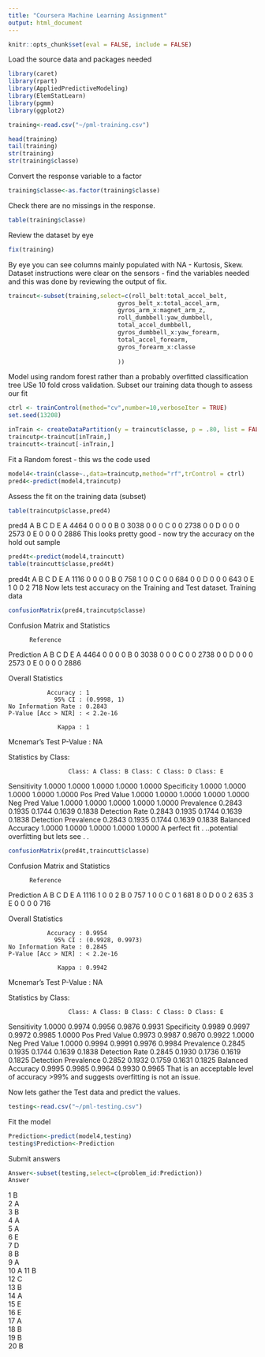 ---
title: "Coursera Machine Learning Assignment"
output: html_document
---

```{r setup, include=FALSE}
knitr::opts_chunk$set(eval = FALSE, include = FALSE)
```

Load the source data and packages needed 
```{r}
library(caret)
library(rpart)
library(AppliedPredictiveModeling)
library(ElemStatLearn)
library(pgmm)
library(ggplot2)

training<-read.csv("~/pml-training.csv")

head(training)
tail(training)
str(training)
str(training$classe)

```
Convert the response variable to a factor 

```{r}
training$classe<-as.factor(training$classe)
```
Check there are no missings in the response. 
```{r}
table(training$classe)
```
Review the dataset by eye 
```{r}

fix(training)
```

By eye you can see columns mainly populated with NA - Kurtosis, Skew. 
Dataset instructions were clear on the sensors - find the variables needed and this was done by reviewing the 
output of fix. 

```{r}
traincut<-subset(training,select=c(roll_belt:total_accel_belt,
                               gyros_belt_x:total_accel_arm,
                               gyros_arm_x:magnet_arm_z,
                               roll_dumbbell:yaw_dumbbell,
                               total_accel_dumbbell,
                               gyros_dumbbell_x:yaw_forearm,
                               total_accel_forearm,
                               gyros_forearm_x:classe
                               
                               ))

```
Model using random forest rather than a probably overfitted classification tree
USe 10 fold cross validation. Subset our training data though to assess our fit

```{r}
ctrl <- trainControl(method="cv",number=10,verboseIter = TRUE)
set.seed(13208)

inTrain <- createDataPartition(y = traincut$classe, p = .80, list = FALSE)
traincutp<-traincut[inTrain,]
traincutt<-traincut[-inTrain,]

```
Fit a Random forest - this ws the code used
```{r}

model4<-train(classe~.,data=traincutp,method="rf",trControl = ctrl)
pred4<-predict(model4,traincutp)
```



Assess the fit on the training data (subset)
```{r}
table(traincutp$classe,pred4)
```
 pred4
       A    B    C    D    E
  A 4464    0    0    0    0
  B    0 3038    0    0    0
  C    0    0 2738    0    0
  D    0    0    0 2573    0
  E    0    0    0    0 2886
This looks pretty good - now try the accuracy on the  hold out sample
```{r}
pred4t<-predict(model4,traincutt)
table(traincutt$classe,pred4t)

```
  pred4t
       A    B    C    D    E
  A 1116    0    0    0    0
  B    0  758    1    0    0
  C    0    0  684    0    0
  D    0    0    0  643    0
  E    1    0    0    2  718
Now lets test accuracy on the Training and Test dataset. 
Training data
```{r}
confusionMatrix(pred4,traincutp$classe)
```
Confusion Matrix and Statistics

          Reference
Prediction    A    B    C    D    E
         A 4464    0    0    0    0
         B    0 3038    0    0    0
         C    0    0 2738    0    0
         D    0    0    0 2573    0
         E    0    0    0    0 2886

Overall Statistics
                                     
               Accuracy : 1          
                 95% CI : (0.9998, 1)
    No Information Rate : 0.2843     
    P-Value [Acc > NIR] : < 2.2e-16  
                                     
                  Kappa : 1          
 Mcnemar's Test P-Value : NA         

Statistics by Class:

                     Class: A Class: B Class: C Class: D Class: E
Sensitivity            1.0000   1.0000   1.0000   1.0000   1.0000
Specificity            1.0000   1.0000   1.0000   1.0000   1.0000
Pos Pred Value         1.0000   1.0000   1.0000   1.0000   1.0000
Neg Pred Value         1.0000   1.0000   1.0000   1.0000   1.0000
Prevalence             0.2843   0.1935   0.1744   0.1639   0.1838
Detection Rate         0.2843   0.1935   0.1744   0.1639   0.1838
Detection Prevalence   0.2843   0.1935   0.1744   0.1639   0.1838
Balanced Accuracy      1.0000   1.0000   1.0000   1.0000   1.0000
A perfect fit . ..potential overfitting but lets see . . 

```{r}
confusionMatrix(pred4t,traincutt$classe)
```

Confusion Matrix and Statistics

          Reference
Prediction    A    B    C    D    E
         A 1116    1    0    0    2
         B    0  757    1    0    0
         C    0    1  681    8    0
         D    0    0    2  635    3
         E    0    0    0    0  716

Overall Statistics
                                          
               Accuracy : 0.9954          
                 95% CI : (0.9928, 0.9973)
    No Information Rate : 0.2845          
    P-Value [Acc > NIR] : < 2.2e-16       
                                          
                  Kappa : 0.9942          
 Mcnemar's Test P-Value : NA              

Statistics by Class:

                     Class: A Class: B Class: C Class: D Class: E
Sensitivity            1.0000   0.9974   0.9956   0.9876   0.9931
Specificity            0.9989   0.9997   0.9972   0.9985   1.0000
Pos Pred Value         0.9973   0.9987   0.9870   0.9922   1.0000
Neg Pred Value         1.0000   0.9994   0.9991   0.9976   0.9984
Prevalence             0.2845   0.1935   0.1744   0.1639   0.1838
Detection Rate         0.2845   0.1930   0.1736   0.1619   0.1825
Detection Prevalence   0.2852   0.1932   0.1759   0.1631   0.1825
Balanced Accuracy      0.9995   0.9985   0.9964   0.9930   0.9965
That is an acceptable level of accuracy >99% and suggests overfitting is not an issue. 

Now lets gather the Test data and predict the values. 


```{r}
testing<-read.csv("~/pml-testing.csv")
```
Fit the model

```{r}
Prediction<-predict(model4,testing)
testing$Prediction<-Prediction
```
Submit answers
```{r}
Answer<-subset(testing,select=c(problem_id:Prediction))
Answer
```

1  	B		
2  	A		
3  	B		
4	  A		
5	  A		
6 	E		
7	  D		
8  	B		
9	  A		
10	A
11	B		
12	C		
13	B		
14	A		
15	E		
16	E		
17	A		
18	B		
19	B		
20	B


